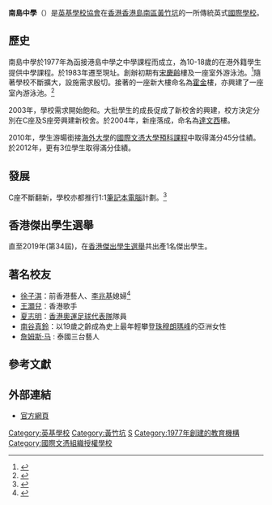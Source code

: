{{Infobox_School
| name = 南島中學
| established = 1977年
| image = [[File:South_Island_School.jpg|280px]]
| type = 私校、文法中學、男女校
| principal = Tom Vignoles
| enrollment = 約1,400<ref>{{cite web |url=http://www.esf.edu.hk/schools/sis.html |title=存档副本 |accessdate=2008-02-02 |deadurl=yes |archiveurl=https://web.archive.org/web/20060901225916/http://www.esf.edu.hk/schools/sis.html |archivedate=2006-09-01 }}</ref>
| free_label = 班
| free_text = [[英國教育|第7-13班]]
| location =  [[香港|香港]][[香港仔|香港仔]][[南風道|南風道]]50號
| website = http://www.sis.edu.hk/
}}

'''南島中學'''（{{lang-en|South Island School}}）是[[英基學校協會|英基學校協會]]在[[香港|香港]][[香港島|香港島]][[南區_(香港)|南區]][[黃竹坑|黃竹坑]]的一所傳統英式[[國際學校|國際學校]]。

==歷史 ==
南島中學於1977年為函接港島中學之中學課程而成立，為10-18歲的在港外籍學生提供中學課程。於1983年遷至現址。創辦初期有[[宋慶齡|宋慶齡]]樓及一座室外游泳池。<ref>{{cite web |url=http://www.sis.edu.hk/index.aspx?nodeid=1120&langNo=1 |title=存档副本 |accessdate=2007-08-24 |deadurl=yes |archiveurl=https://web.archive.org/web/20070926232638/http://www.sis.edu.hk/index.aspx?nodeid=1120&langNo=1 |archivedate=2007-09-26 }}</ref>隨著學校不斷擴大，設施需求殷切。接著的一座新大樓命名為[[斯蒂芬·霍金|霍金]]樓，亦興建了一座室內游泳池。<ref>{{cite web |url=http://www.sis.edu.hk/Warps/Principal%20Msg/Autumn%2004.html |title=存档副本 |accessdate=2006-10-06 |deadurl=yes |archiveurl=https://web.archive.org/web/20051113033219/http://www.sis.edu.hk/Warps/Principal%20Msg/Autumn%2004.html |archivedate=2005-11-13 }}</ref>

2003年，學校需求開始飽和。大批學生的成長促成了新校舍的興建，校方決定分別在C座及S座旁興建新校舍。於2004年，新座落成，命名為[[達文西|達文西]]樓。

2010年，學生游暘銜接[[海外大學|海外大學]]的[[國際文憑大學預科課程|國際文憑大學預科課程]]中取得滿分45分佳績。於2012年，更有3位學生取得滿分佳績。

==發展==
C座不斷翻新，學校亦都推行1:1[[筆記本電腦|筆記本電腦]]計劃。<ref>{{cite web |url=http://www.sis.edu.hk/index.aspx?langno=1&nodeID=1218 |title=存档副本 |accessdate=2008-02-02 |deadurl=yes |archiveurl=https://web.archive.org/web/20071206075648/http://www.sis.edu.hk/index.aspx?nodeid=1218&langno=1 |archivedate=2007-12-06 }}</ref>

==香港傑出學生選舉 ==
直至2019年(第34屆)，在[[香港傑出學生選舉|香港傑出學生選舉]]共出產1名傑出學生。

==著名校友==
*[[徐子淇|徐子淇]]：前香港藝人、[[李兆基|李兆基]]媳婦<ref>{{web reference|URL=http://the-sun.on.cc/cnt/news/20120426/00407_002.html|title=每年學費5.3萬名人家長多|work=太陽報|year=2012年|date=4月26日|access-date=2017-11-25|archive-date=2020-12-24|archive-url=https://web.archive.org/web/20201224091955/http://the-sun.on.cc/cnt/news/20120426/00407_002.html|dead-url=no}}</ref>
*[[王灝兒|王灝兒]]：香港歌手
*[[夏志明|夏志明]]：[[香港奧運足球代表隊|香港奧運足球代表隊]]隊員
*[[南谷真鈴|南谷真鈴]]：以19歲之齡成為史上最年輕攀登[[珠穆朗瑪峰|珠穆朗瑪峰]]的亞洲女性
*[[詹姆斯·马|詹姆斯·马]] : 泰國三台藝人

==參考文獻==
{{reflist}}

==外部連結==
*[http://www.sis.edu.hk/ 官方網頁] {{Wayback|url=http://www.sis.edu.hk/ |date=20210110084339 }}

{{Esfschool}}
{{在香港的國際學校}}
{{在中华人民共和国的英国国际学校}}
[[Category:英基學校|Category:英基學校]]
[[Category:黃竹坑|Category:黃竹坑]]
[[Category:南區中學_(香港)|S]]
[[Category:1977年創建的教育機構|Category:1977年創建的教育機構]]
[[Category:國際文憑組織授權學校|Category:國際文憑組織授權學校]]